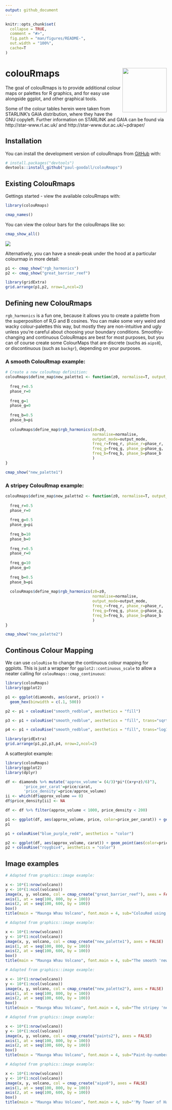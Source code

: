```yaml
---
output: github_document
---
```


<!-- README.md is generated from README.Rmd. Please edit that file -->

```r
knitr::opts_chunk$set(
  collapse = TRUE,
  comment = "#>",
  fig.path = "man/figures/README-",
  out.width = "100%",
  cache=T
)
```

# colouRmaps <img src="man/figures/logo.png" align="right" height="138" />

<!-- badges: start -->
<!-- badges: end -->

The goal of colouRmaps is to provide additional colour maps or palettes for R graphics, and for easy use alongside ggplot, and other graphical tools.

Some of the colour tables herein were taken from STARLINK's GAIA distribution, where they have the GNU copyleft. 
Further information on STARLINK and GAIA can be found via http://star-www.rl.ac.uk/ and http://star-www.dur.ac.uk/~pdraper/

## Installation

You can install the development version of colouRmaps from [GitHub](https://github.com/paul-goodall/colouRmaps) with:

``` r
# install.packages("devtools")
devtools::install_github("paul-goodall/colouRmaps")
```

## Existing ColouRmaps

Gettings started - view the available colouRmaps with:

```r
library(colouRmaps)

cmap_names()

```

You can view the colour bars for the colouRmaps like so:

```r
cmap_show_all()
```

![](man/figures/all_cmaps.png)


Alternatively, you can have a sneak-peak under the hood at a particular colourmap in more detail:

```r
p1 <- cmap_show("rgb_harmonics")
p2 <- cmap_show("great_barrier_reef")

library(gridExtra)
grid.arrange(p1,p2, nrow=1,ncol=2)
```

## Defining new ColouRmaps

`rgb_harmonics` is a fun one, because it allows you to create a palette from the superposition of R,G and B cosines.  You can make some very weird and wacky colour-palettes this way, but mostly they are non-intuitive and ugly unless you're careful about choosing your boundary conditions.  Smoothly-changing and continuous ColouRmaps are best for most purposes, but you can of course create some ColourMaps that are discrete (suchs as `aips0`), or discontinuous (such as `backgr`), depending on your purposes.

### A smooth ColouRmap example:

```r

# Create a new colouRmap definition:
colouRmaps$define_map$new_palette1 <- function(z0, normalise=T, output_mode=1){
  
  freq_r=0.5
  phase_r=0
  
  freq_g=1
  phase_g=0
  
  freq_b=0.5
  phase_b=pi
  
  colouRmaps$define_map$rgb_harmonics(z0=z0, 
                                      normalise=normalise, 
                                      output_mode=output_mode,
                                      freq_r=freq_r, phase_r=phase_r,
                                      freq_g=freq_g, phase_g=phase_g,
                                      freq_b=freq_b, phase_b=phase_b
                                      )
}

cmap_show("new_palette1")
```

### A stripey ColouRmap example:

```r
colouRmaps$define_map$new_palette2 <- function(z0, normalise=T, output_mode=1){
  
  freq_r=0.5
  phase_r=0
  
  freq_g=0.5
  phase_g=pi
  
  freq_b=10
  phase_b=0
  
  freq_r=0.5
  phase_r=0
  
  freq_g=10
  phase_g=0
  
  freq_b=0.5
  phase_b=pi
  
  colouRmaps$define_map$rgb_harmonics(z0=z0, 
                                      normalise=normalise, 
                                      output_mode=output_mode,
                                      freq_r=freq_r, phase_r=phase_r,
                                      freq_g=freq_g, phase_g=phase_g,
                                      freq_b=freq_b, phase_b=phase_b
                                      )
}

cmap_show("new_palette2")
```


## Continous Colour Mapping

We can use `colouRise` to change the continuous colour mapping for ggplots.  This is just a wrapper for `ggplot2::continuous_scale` to allow a neater calling for `colouRmaps::cmap_continuous`:

```r
library(colouRmaps)
library(ggplot2)

p1 <- ggplot(diamonds, aes(carat, price)) + 
  geom_hex(binwidth = c(.1, 500))

p2 <- p1 + colouRise("smooth_redblue", aesthetics = "fill")

p3 <- p1 + colouRise("smooth_redblue", aesthetics = "fill", trans="sqrt")

p4 <- p1 + colouRise("smooth_redblue", aesthetics = "fill", trans="log10")

library(gridExtra)
grid.arrange(p1,p2,p3,p4, nrow=2,ncol=2)

```


A scatterplot example:

```r
library(colouRmaps)
library(ggplot2)
library(dplyr)
```

```r
df <- diamonds %>% mutate('approx_volume'= (4/3)*pi*((x+y+z)/6)^3,
        'price_per_carat'=price/carat,
        'price_density'=price/approx_volume)
ii <- which(df$approx_volume == 0)
df$price_density[ii] <- NA

df <- df %>% filter(approx_volume < 1000, price_density < 200)

p1 <- ggplot(df, aes(approx_volume, price, color=price_per_carat)) + geom_point()
p1

p1 + colouRise("blue_purple_red4", aesthetics = "color")

p2 <- ggplot(df, aes(approx_volume, carat)) + geom_point(aes(color=price_density))
p2 + colouRise("roygbiv4", aesthetics = "color")


```

## Image examples

```r
# Adapted from graphics::image example:

x <- 10*(1:nrow(volcano))
y <- 10*(1:ncol(volcano))
image(x, y, volcano, col = cmap_create("great_barrier_reef"), axes = FALSE)
axis(1, at = seq(100, 800, by = 100))
axis(2, at = seq(100, 600, by = 100))
box()
title(main = "Maunga Whau Volcano", font.main = 4, sub="ColouRed using cmap='great_barrier_reef'")

```

```r
# Adapted from graphics::image example:

x <- 10*(1:nrow(volcano))
y <- 10*(1:ncol(volcano))
image(x, y, volcano, col = cmap_create("new_palette1"), axes = FALSE)
axis(1, at = seq(100, 800, by = 100))
axis(2, at = seq(100, 600, by = 100))
box()
title(main = "Maunga Whau Volcano", font.main = 4, sub="The smooth 'new_palette1' is OK for images (but not amazing)")

```


```r
# Adapted from graphics::image example:

x <- 10*(1:nrow(volcano))
y <- 10*(1:ncol(volcano))
image(x, y, volcano, col = cmap_create("new_palette2"), axes = FALSE)
axis(1, at = seq(100, 800, by = 100))
axis(2, at = seq(100, 600, by = 100))
box()
title(main = "Maunga Whau Volcano", font.main = 4, sub="The stripey 'new_palette2' is awful for images (use contours instead)")

```

```r
# Adapted from graphics::image example:

x <- 10*(1:nrow(volcano))
y <- 10*(1:ncol(volcano))
image(x, y, volcano, col = cmap_create("paints2"), axes = FALSE)
axis(1, at = seq(100, 800, by = 100))
axis(2, at = seq(100, 600, by = 100))
box()
title(main = "Maunga Whau Volcano", font.main = 4, sub="Paint-by-numbers")

```


```r
# Adapted from graphics::image example:

x <- 10*(1:nrow(volcano))
y <- 10*(1:ncol(volcano))
image(x, y, volcano, col = cmap_create("aips0"), axes = FALSE)
axis(1, at = seq(100, 800, by = 100))
axis(2, at = seq(100, 600, by = 100))
box()
title(main = "Maunga Whau Volcano", font.main = 4, sub="'My Tower of Hanoi Melted!' - by Paul Goodall")

```
